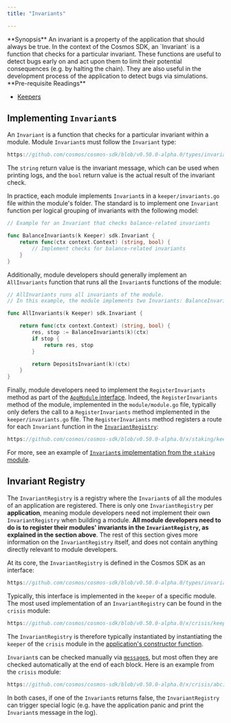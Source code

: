 ```yaml
---
title: "Invariants"

---
```



<Info>
**Synopsis**
An invariant is a property of the application that should always be true. In the context of the Cosmos SDK, an `Invariant` is a function that checks for a particular invariant. These functions are useful to detect bugs early on and act upon them to limit their potential consequences (e.g. by halting the chain). They are also useful in the development process of the application to detect bugs via simulations.
</Info>

<Info>
**Pre-requisite Readings**

* [Keepers](./06-keeper.md)

</Info>

## Implementing `Invariant`s

An `Invariant` is a function that checks for a particular invariant within a module. Module `Invariant`s must follow the `Invariant` type:

```go reference
https://github.com/cosmos/cosmos-sdk/blob/v0.50.0-alpha.0/types/invariant.go#L9
```

The `string` return value is the invariant message, which can be used when printing logs, and the `bool` return value is the actual result of the invariant check.

In practice, each module implements `Invariant`s in a `keeper/invariants.go` file within the module's folder. The standard is to implement one `Invariant` function per logical grouping of invariants with the following model:

```go
// Example for an Invariant that checks balance-related invariants

func BalanceInvariants(k Keeper) sdk.Invariant {
	return func(ctx context.Context) (string, bool) {
		// Implement checks for balance-related invariants
	}
}
```

Additionally, module developers should generally implement an `AllInvariants` function that runs all the `Invariant`s functions of the module:

```go
// AllInvariants runs all invariants of the module.
// In this example, the module implements two Invariants: BalanceInvariants and DepositsInvariants

func AllInvariants(k Keeper) sdk.Invariant {

	return func(ctx context.Context) (string, bool) {
		res, stop := BalanceInvariants(k)(ctx)
		if stop {
			return res, stop
		}

		return DepositsInvariant(k)(ctx)
	}
}
```

Finally, module developers need to implement the `RegisterInvariants` method as part of the [`AppModule` interface](/docs/sdk/v0.53/01-module-manager.md#appmodule). Indeed, the `RegisterInvariants` method of the module, implemented in the `module/module.go` file, typically only defers the call to a `RegisterInvariants` method implemented in the `keeper/invariants.go` file. The `RegisterInvariants` method registers a route for each `Invariant` function in the [`InvariantRegistry`](#invariant-registry):

```go reference
https://github.com/cosmos/cosmos-sdk/blob/v0.50.0-alpha.0/x/staking/keeper/invariants.go#L12-L22
```

For more, see an example of [`Invariant`s implementation from the `staking` module](https://github.com/cosmos/cosmos-sdk/blob/v0.50.0-alpha.0/x/staking/keeper/invariants.go).

## Invariant Registry

The `InvariantRegistry` is a registry where the `Invariant`s of all the modules of an application are registered. There is only one `InvariantRegistry` per **application**, meaning module developers need not implement their own `InvariantRegistry` when building a module. **All module developers need to do is to register their modules' invariants in the `InvariantRegistry`, as explained in the section above**. The rest of this section gives more information on the `InvariantRegistry` itself, and does not contain anything directly relevant to module developers.

At its core, the `InvariantRegistry` is defined in the Cosmos SDK as an interface:

```go reference
https://github.com/cosmos/cosmos-sdk/blob/v0.50.0-alpha.0/types/invariant.go#L14-L17
```

Typically, this interface is implemented in the `keeper` of a specific module. The most used implementation of an `InvariantRegistry` can be found in the `crisis` module:

```go reference
https://github.com/cosmos/cosmos-sdk/blob/v0.50.0-alpha.0/x/crisis/keeper/keeper.go#L48-L50
```

The `InvariantRegistry` is therefore typically instantiated by instantiating the `keeper` of the `crisis` module in the [application's constructor function](../../learn/beginner/00-app-anatomy.md#constructor-function).

`Invariant`s can be checked manually via [`message`s](/docs/sdk/v0.53/02-messages-and-queries.md), but most often they are checked automatically at the end of each block. Here is an example from the `crisis` module:

```go reference
https://github.com/cosmos/cosmos-sdk/blob/v0.50.0-alpha.0/x/crisis/abci.go#L13-L23
```

In both cases, if one of the `Invariant`s returns false, the `InvariantRegistry` can trigger special logic (e.g. have the application panic and print the `Invariant`s message in the log).
